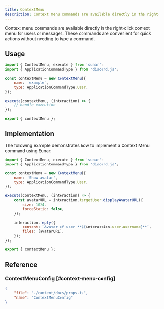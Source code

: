```yaml
---
title: ContextMenu
description: Context menu commands are available directly in the right-click context menu for users or messages. These commands are convenient for quick actions without needing to type a command.
---
```


Context menu commands are available directly in the right-click context menu for users or messages. These commands are convenient for quick actions without needing to type a command.

<Links>
	<Link
		label="Source"
		icon="github"
		link="https://github.com/sunarjs/sunar/blob/main/src/builders/contextMenu/contextMenu.ts"
	/>
	<Link
		label="MessageApplicationCommandData"
		icon="discordjs"
		link="https://discord.js.org/docs/packages/discord.js/main/MessageApplicationCommandData:Interface"
	/>
	<Link
		label="UserApplicationCommandData"
		icon="discordjs"
		link="https://discord.js.org/docs/packages/discord.js/main/UserApplicationCommandData:Interface"
	/>
	<Link
		label="ContextMenuCommandInteraction"
		icon="discordjs"
		link="https://discord.js.org/docs/packages/discord.js/main/ContextMenuCommandInteraction:Class"
	/>
	<Link
		label="API Reference"
		icon="discord"
		link="https://discord.com/developers/docs/interactions/application-commands#user-commands"
	/>
</Links>

## Usage

```js
import { ContextMenu, execute } from 'sunar';
import { ApplicationCommandType } from 'discord.js';

const contextMenu = new ContextMenu({
	name: 'example',
	type: ApplicationCommandType.User,
});

execute(contextMenu, (interaction) => {
	// handle execution
});

export { contextMenu };
```

## Implementation

The following example demonstrates how to implement a Context Menu command using Sunar:

```js copy
import { ContextMenu, execute } from 'sunar';
import { ApplicationCommandType } from 'discord.js';

const contextMenu = new ContextMenu({
	name: 'Show avatar',
	type: ApplicationCommandType.User,
});

execute(contextMenu, (interaction) => {
	const avatarURL = interaction.targetUser.displayAvatarURL({
		size: 1024,
		forceStatic: false,
	});

	interaction.reply({
		content: `Avatar of user **${interaction.user.username}**`,
		files: [avatarURL],
	});
});

export { contextMenu };
```

## Reference

### ContextMenuConfig [#context-menu-config]

```json doc-gen:typescript
{
	"file": "./content/docs/props.ts",
	"name": "ContextMenuConfig"
}
```